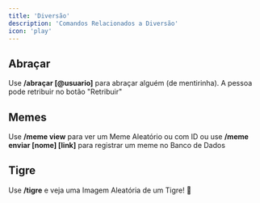 ```yaml
---
title: 'Diversão'
description: 'Comandos Relacionados a Diversão'
icon: 'play'
---
```


## Abraçar

Use **/abraçar [@usuario]** para abraçar alguém (de mentirinha). A pessoa pode retribuir no botão "Retribuir"

## Memes
Use **/meme view** para ver um Meme Aleatório ou com ID ou use **/meme enviar [nome] [link]** para registrar um meme no Banco de Dados

## Tigre
Use **/tigre** e veja uma Imagem Aleatória de um Tigre! 🐯